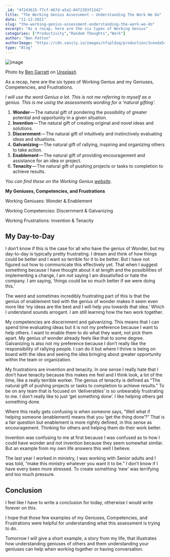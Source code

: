 ```yaml
---
_id: "4f243615-77cf-467d-a5a2-0472393f1342"
title: "The Working Genius Assessment — Understanding The Work We Do"
date: "11-12-2021"
slug: "the-working-genius-assessment-understanding-the-work-we-do"
excerpt: "As a recap, here are the six types of Working Genius"
categories: ["Productivity","Random Thoughts","Work"]
author: "Ben Patton"
authorImage: "https://cdn.sanity.io/images/nfspldzq/production/3ceeda54221c7c0614ecc51f955c7be39a1da34e-512x512.jpg"
type: "Blog"
---
```


![image](https://cdn.sanity.io/images/nfspldzq/production/3223236242af8a4e9429c64449eda84f580ebb11-1600x840.png?w=450)

Photo by [Ben Garratt](https://unsplash.com/@wstn?utm_source=medium&utm_medium=referral) on [Unsplash](https://unsplash.com?utm_source=medium&utm_medium=referral)

As a recap, here are the six types of Working Genius and my Geniuses, Competencies, and Frustrations.

*I will use the word Genius a lot. This is not me referring to myself as a genius. This is me using the assessments wording for a ‘natural gifting’.*

1.  **Wonder** — The natural gift of pondering the possibility of greater potential and opportunity in a given situation.
2.  **Invention** — The natural gift of creating original and novel ideas and solutions.
3.  **Discernment** — The natural gift of intuitively and instinctively evaluating ideas and situations.
4.  **Galvanizing** — The natural gift of rallying, inspiring and organizing others to take action.
5.  **Enablement** — The natural gift of providing encouragement and assistance for an idea or project.
6.  **Tenacity** — The natural gift of pushing projects or tasks to completion to achieve results.

*You can find these on the Working Genius* [*website*](https://www.workinggenius.com/)*.*

**My Geniuses, Competencies, and Frustrations**

Working Geniuses: Wonder & Enablement

Working Competencies: Discernment & Galvanizing

Working Frustrations: Invention & Tenacity

## My Day-to-Day

I don’t know if this is the case for all who have the genius of Wonder, but my day-to-day is typically pretty frustrating. I dream and think of how things could be better and I want so terrible for it to be better. But I have not figured out how to communicate this effectively yet. That when I suggest something because I have thought about it at length and the possibilities of implementing a change, I am not saying I am dissatisfied or hate the company. I am saying, ‘things could be so much better if we were doing this.’

The weird and sometimes incredibly frustrating part of this is that the genius of enablement tied with the genius of wonder makes it seem even more like ‘my ideas are the best and I will help you towards that idea.’ Which I understand sounds arrogant. I am still learning how the two work together.

My competencies are discernment and galvanizing. This means that I can spend time evaluating ideas but it is not my preference because I want to help others. I want to enable them to do what they want, not pick them apart. My genius of wonder already feels like that to some degree. Galvanizing is also not my preference because I don’t really like the responsibility of rallying people. I can do it but where I thrive is being on board with the idea and seeing the idea bringing about greater opportunity within the team or organization.

My frustrations are invention and tenacity. In one sense I really hate that I don’t have tenacity because this makes me feel and I think look, a lot of the time, like a really terrible worker. The genius of tenacity is defined as “The natural gift of pushing projects or tasks to completion to achieve results.” To be on any team that is focused on ‘deliverables’ is so unbearably frustrating to me. I don’t really like to just ‘get something done’. I like helping others get something done.

Where this really gets confusing is when someone says, “Well what if helping someone (enablement) means that you ‘get the thing done’?” That is a fair question but enablement is more rightly defined, in this sense as encouragement. Thinking for others and helping them do their work better.

Invention was confusing to me at first because I was confused as to how I could have wonder and not invention because they seem somewhat similar. But an example from my own life answers this well I believe.

The last year I worked in ministry, I was working with Senior adults and I was told, “make this ministry whatever you want it to be.” I don’t know if I have every been more stressed. To create something ‘new’ was terrifying and too much pressure.

## Conclusion

I feel like I have to write a conclusion for today, otherwise I would write forever on this.

I hope that those few examples of my Geniuses, Competencies, and Frustrations were helpful for understanding what this assessment is trying to do.

Tomorrow I will give a short example, a story from my life, that illustrates how understanding geniuses of others and them understanding your geniuses can help when working together or having conversation.

